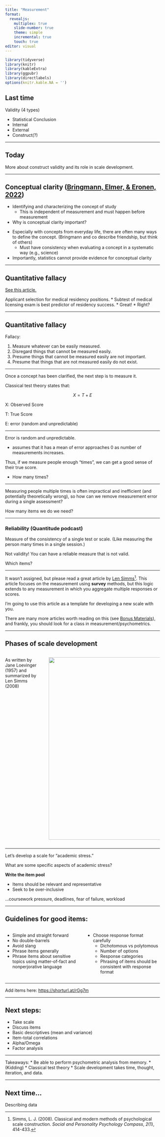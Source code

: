 ```yaml
---
title: "Measurement"
format: 
  revealjs:
    multiplex: true
    slide-number: true
    theme: simple
    incremental: true
    touch: true
editor: visual
---
```


```r
library(tidyverse)
library(knitr)
library(kableExtra)
library(ggpubr)
library(directlabels)
options(knitr.kable.NA = '')
```

## Last time

Validity (4 types)

-   Statistical Conclusion
-   Internal
-   External
-   Construct(?)

------------------------------------------------------------------------

## Today

More about construct validity and its role in scale development.

------------------------------------------------------------------------

## Conceptual clarity ([Bringmann, Elmer, & Eronen, 2022](../readings/bringmann_etal_2022.pdf))

-   Identifying and characterizing the concept of study
    -   This is independent of measurement and must happen before measurement
-   Why is conceptual clarity important?

::: notes
-   Especially with concepts from everyday life, there are often many ways to define the concept. (Bringmann and co describe friendship, but think of others)
    -   Must have consistency when evaluating a concept in a systematic way (e.g., science)
-   Importantly, statistics cannot provide evidence for conceptual clarity
:::

------------------------------------------------------------------------

## Quantitative fallacy

[See this article.](readings/quantitative-fallacy.pdf)

Applicant selection for medical residency positions. 
* Subtest of medical licensing exam is best predictor of residency success. 
* Great! 
* Right?

------------------------------------------------------------------------

## Quantitative fallacy

Fallacy:

  1. Measure whatever can be easily measured.
  2. Disregard things that cannot be measured easily. 
  3. Presume things that cannot be measured easily are not important.
  4. Presume that things that are not measured easily
do not exist.

------------------------------------------------------------------------

Once a concept has been clarified, the next step is to measure it.

Classical test theory states that:

$$
X = T + E
$$

X: Observed Score

T: True Score

E: error (random and unpredictable)

------------------------------------------------------------------------

Error is random and unpredictable.

* assumes that it has a mean of error approaches 0 as number of measurements increases.

Thus, if we measure people enough "times", we can get a good sense of their true score.

* How many times?

------------------------------------------------------------------------

Measuring people multiple times is often impractical and inefficient (and potentially theoretically wrong), so how can we remove measurement error during a single assessment?

How many items we do we need?

------------------------------------------------------------------------

### Reliability (Quantitude podcast)

Measure of the consistency of a single test or scale. (Like measuring the person many times in a single session.)

Not validity! You can have a reliable measure that is not valid.

Which items?

------------------------------------------------------------------------

It wasn't assigned, but please read a great article by [Len Simms](https://uopsych.github.io/psy611/readings/Simms_2008.pdf)[^1]. This article focuses on the measurement using **survey** methods, but this logic extends to any measurement in which you aggregate multiple responses or scores.

I'm going to use this article as a template for developing a new scale with you.

There are many more articles worth reading on this (see [Bonus Materials](https://uopsych.github.io/psy611/bonus.html)), and frankly, you should look for a class in measurement/psychometrics. 

------------------------------------------------------------------------

## Phases of scale development

:::::: columns
:::: {.column width="25%"}
::: columns
As written by Jane Loevinger (1957) and summarized by Len Simms (2008)
:::
::::

::: {.column width="75%"}
![](images/scale-dev.png){width="593"}
:::
::::::

------------------------------------------------------------------------

Let's develop a scale for "academic stress."

What are some specific aspects of academic stress?

**Write the item pool**

-   Items should be relevant and representative
-   Seek to be over-inclusive

::: notes
...coursework pressure, deadlines, fear of failure, workload
:::

------------------------------------------------------------------------

## Guidelines for good items:

::::: columns
::: {.column width="50%"}
-   Simple and straight forward
-   No double-barrels
-   Avoid slang
-   Phrase items generally
-   Phrase items about sensitive topics using matter-of-fact and nonperjorative language
:::

::: {.column width="50%"}
-   Choose response format carefully
    -   Dichotomous vs polytomous
    -   Number of options
    -   Response categories
    -   Phrasing of items should be consistent with response format
:::
:::::

------------------------------------------------------------------------


Add items here: <https://shorturl.at/rGg7m>


------------------------------------------------------------------------

## Next steps:

* Take scale
* Discuss items
* Basic descriptives (mean and variance)
* Item-total correlations
* Alpha/Omega
* Factor analysis



------------------------------------------------------------------------

Takeaways:
* Be able to perform psychometric analysis from memory. 
* (Kidding)
* Classical test theory
* Scale development takes time, thought, iteration, and data. 

------------------------------------------------------------------------

## Next time...

Describing data

[^1]: Simms, L. J. (2008). Classical and modern methods of psychological scale construction. *Social and Personality Psychology Compass*, *2*(1), 414-433.
